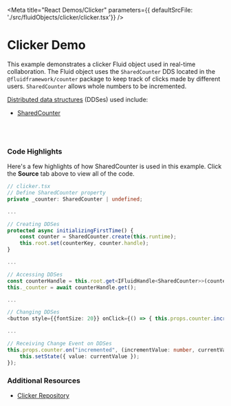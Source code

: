 
<Meta title="React Demos/Clicker" parameters={{ defaultSrcFile: './src/fluidObjects/clicker/clicker.tsx'}} />

# Clicker Demo

This example demonstrates a clicker Fluid object used in real-time collaboration. The Fluid object
uses the `SharedCounter` DDS located in the `@fluidframework/counter` package to keep track of clicks
made by different users. `SharedCounter` allows whole numbers to be incremented.

<a href="https://agreeable-hill-0eeff5b10.azurestaticapps.net/docs/concepts/dds/" target="_blank">Distributed data structures</a> (DDSes) used include:

* <a href="https://agreeable-hill-0eeff5b10.azurestaticapps.net/apis/counter/sharedcounter/" target="_blank">SharedCounter</a>

<Story name="Demo">
  <FluidLoader factory={ClickerContainerFactory} title={Clicker.DataObjectName}></FluidLoader>
</Story>

<br /><br />

### Code Highlights

Here's a few highlights of how SharedCounter is used in this example. Click the **Source** tab above to view all of the code.

```typescript
// clicker.tsx
// Define SharedCounter property
private _counter: SharedCounter | undefined;

...

// Creating DDSes
protected async initializingFirstTime() {
    const counter = SharedCounter.create(this.runtime);
    this.root.set(counterKey, counter.handle);
}

...

// Accessing DDSes
const counterHandle = this.root.get<IFluidHandle<SharedCounter>>(counterKey);
this._counter = await counterHandle.get();

...

// Changing DDSes
<button style={{fontSize: 20}} onClick={() => { this.props.counter.increment(1); }}>+</button>

...

// Receiving Change Event on DDSes 
this.props.counter.on("incremented", (incrementValue: number, currentValue: number) => {
    this.setState({ value: currentValue });
});

```

### Additional Resources

* <a href="https://github.com/microsoft/FluidFramework/tree/main/examples/data-objects/clicker" target="_blank">Clicker Repository</a>

